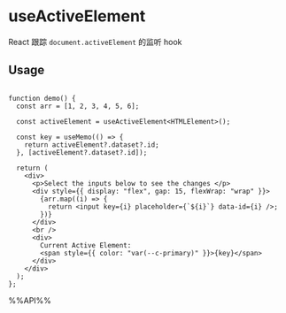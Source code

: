 # useActiveElement

React 跟踪 `document.activeElement` 的监听 hook


## Usage

```tsx live

function demo() {
  const arr = [1, 2, 3, 4, 5, 6];

  const activeElement = useActiveElement<HTMLElement>();

  const key = useMemo(() => {
    return activeElement?.dataset?.id;
  }, [activeElement?.dataset?.id]);

  return (
    <div>
      <p>Select the inputs below to see the changes </p>
      <div style={{ display: "flex", gap: 15, flexWrap: "wrap" }}>
        {arr.map((i) => {
          return <input key={i} placeholder={`${i}`} data-id={i} />;
        })}
      </div>
      <br />
      <div>
        Current Active Element:
        <span style={{ color: "var(--c-primary)" }}>{key}</span>
      </div>
    </div>
  );
};

```



%%API%%
